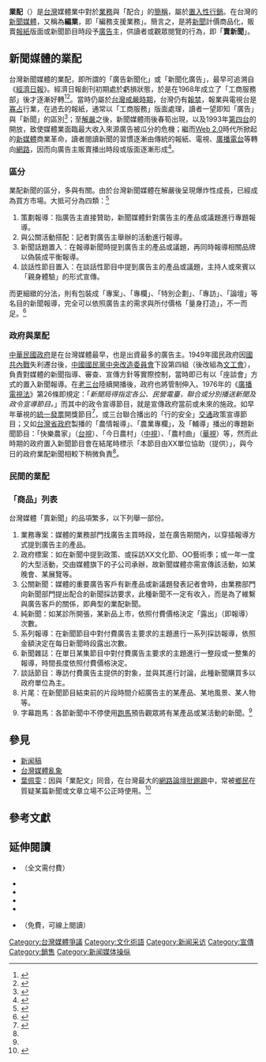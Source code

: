 {{noteTA
|1=zh-cn:植入;zh-tw:置入;zh-hk:植入;
|2=zh-cn:营销;zh-tw:行銷;zh-hk:營銷;
}}
{{Wwv}}

'''業配'''（{{lang-en|Advertorial}}）是[[台灣|台灣]]媒體業中對於[[業務|業務]]與「配合」的[[簡稱|簡稱]]，屬於[[置入性行銷|置入性行銷]]。在台灣的[[新聞媒體|新聞媒體]]，又稱為'''編業'''，即「編務支援業務」。簡言之，是將[[新聞|新聞]]計價商品化，販賣[[報紙|報紙]]版面或新聞節目時段予[[廣告|廣告]]主，供讀者或觀眾閱覽的行為，即「'''賣新聞'''」。

== 新聞媒體的業配 ==
台灣新聞媒體的業配，即所謂的「廣告新聞化」或「新聞化廣告」，最早可追溯自《[[經濟日報_(臺灣)|經濟日報]]》。經濟日報創刊初期處於虧損狀態，於是在1968年成立了「工商服務部」後才逐漸好轉<ref>{{cite web|title=經濟日報大事記|url=http://edn.udn.com/events.jsp#|publisher=《經濟日報》|accessdate=2014-11-12|quote=1968/01/01	成立工商服務部，為各報創舉，積極開發專業廣告。|archive-date=2020-11-27|archive-url=https://web.archive.org/web/20201127211150/http://edn.udn.com/events.jsp|dead-url=no}}</ref><ref>{{cite journal|author=[[林照真|林照真]]|title=《誰在收買媒體？》|journal=《[[天下雜誌|天下雜誌]]》|issue=316|accessdate=2014-11-12|quote=「《經濟日報》可能是台灣最早這麼做的報紙，」《經濟日報》副社長顏光佑認為是大環境逼迫使然...|date=2005年2月}}</ref>。當時仍屬於[[台灣戒嚴時期|台灣戒嚴時期]]，台灣仍有[[報禁|報禁]]，報業與電視台是[[寡占|寡占]]行業，在過去的報紙，通常以「工商服務」版面處理，讀者一望即知「廣告」與「新聞」的區別<ref name="劉蕙苓2009">{{cite book|author=[[劉蕙苓|劉蕙苓]]|title=《習以為常？ 置入性行銷對電視新聞常規的影響》|year=2009|publisher=中華傳播學會|pages=8|url=http://ccs.nccu.edu.tw/word/HISTORY_PAPER_FILES/1163_1.pdf|access-date=2014-11-12|archive-date=2014-11-12|archive-url=https://web.archive.org/web/20141112190241/http://ccs.nccu.edu.tw/word/HISTORY_PAPER_FILES/1163_1.pdf|dead-url=no}}</ref>；至[[解嚴|解嚴]]之後，新聞媒體雨後春筍出現，以及1993年[[第四台|第四台]]的開放，致使媒體業面臨最大收入來源廣告被瓜分的危機；繼而[[Web_2.0|Web 2.0]]時代所掀起的[[新媒體|新媒體]]商業革命，讀者閱讀新聞的習慣逐漸由傳統的報紙、電視、[[廣播電台|廣播電台]]等轉向[[網路|網路]]，因而向廣告主販賣播出時段或版面逐漸形成<ref name="黃桂容2012">{{cite journal|author=黃桂容|title=政府置入性行銷之研究：發展 脈絡、規範歷程與政媒關係演變|journal=《[[國家通訊傳播委員會|NCC]] News》|volume=6|issue=5|url=http://www.ncc.gov.tw/chinese/files/ebook/81/ebook/1954_26781_121101_1.pdf|accessdate=2014-11-12|date=2012年9月|archive-date=2020-11-29|archive-url=https://web.archive.org/web/20201129050413/https://www.ncc.gov.tw/chinese/files/ebook/81/ebook/1954_26781_121101_1.pdf|dead-url=no}}</ref>。

=== 區分 ===
業配新聞的區分，多與{{link-en|媒體購買|Media buying}}有關。由於台灣新聞媒體在解嚴後呈現爆炸性成長，已經成為買方市場。大抵可分為四類：<ref>{{cite journal|author=[[蔡樹培|蔡樹培]]|title=電視新聞性置入行銷：行銷視野之探討|journal=《中華傳播學刊》|issue=8|pages=5|url=http://cjc.nccu.edu.tw/word/33012172013.pdf|accessdate=2014-11-12|date=2005年12月|archive-date=2016-03-04|archive-url=https://web.archive.org/web/20160304074614/http://cjc.nccu.edu.tw/word/33012172013.pdf|dead-url=no}}</ref>
#策劃報導：指廣告主直接贊助，新聞媒體針對廣告主的產品或議題進行專題報導。
#與公關活動搭配：記者對廣告主舉辦的活動進行報導。
#新聞話題置入：在報導新聞時提到廣告主的產品或議題，再同時報導相關品牌以偽裝成平衡報導。
#談話性節目置入：在談話性節目中提到廣告主的產品或議題，主持人或來賓以「親身體驗」的形式宣傳。

而更細緻的分法，則有包裝成「專案」、「專欄」、「特別企劃」、「專訪」、「論壇」等名目的新聞報導，完全可以依照廣告主的需求與所付價格「量身打造」，不一而足。<ref>{{cite journal|author=羅文輝、劉蕙苓|title=置入性行銷對新聞記者的影響|journal=《新聞學研究》|issue=89|pages=87-88|url=http://mcr.nccu.edu.tw/word/43414292013.pdf|accessdate=2014-11-12|date=2006年10月|archive-url=https://web.archive.org/web/20141112182710/http://mcr.nccu.edu.tw/word/43414292013.pdf|archive-date=2014-11-12|dead-url=yes}}</ref>

=== 政府與業配 ===
[[中華民國政府|中華民國政府]]是在台灣媒體最早，也是出資最多的廣告主。1949年國民政府因[[國共內戰|國共內戰]]失利遷台後，[[中國國民黨改造方案|中國國民黨中央改造委員會]]下設第四組（後改組為[[文工會|文工會]]），負責對媒體的新聞指導、審查、宣傳方針等實際控制，當時即已有以「座談會」方式的置入新聞報導。在[[老三台|老三台]]陸續開播後，政府也將管制伸入。1976年的《[[s:廣播電視法_(民國64年立法65年公布)|廣播電視法]]》第26條即規定：「''新聞局得指定各公、民營電臺，聯合或分別播送新聞及政令宣導節目。''」而其中的政令宣導節目，就是宣傳政府當前或未來的施政。如早年華視的[[統一發票|統一發票]]開獎節目<ref>{{cite web|title=華視台史館|url=http://web.cts.com.tw/ctsmuseum/c2x.htm|publisher=[[中華電視公司|中華電視公司]]|accessdate=2014-11-12|deadurl=yes|archiveurl=https://web.archive.org/web/20141112192711/http://web.cts.com.tw/ctsmuseum/c2x.htm|archivedate=2014-11-12}}</ref>，或三台聯合播出的「行的安全」[[交通|交通]]政策宣導節目；又如[[台灣省政府|台灣省政府]]製播的「農情報導」、「農業專欄」，及「輔導」播出的專題新聞節目：「快樂農家」（[[台視|台視]]）、「今日農村」（[[中視|中視]]）、「農村曲」（[[華視|華視]]）等，然而此時期的政府置入新聞節目會在結尾時標示「本節目由XX單位協助（提供）」，與今日的政府業配新聞相較下稍微負責<ref name="黃桂容2012" />。

=== 民間的業配 ===

=== 「商品」列表 ===
台灣媒體「賣新聞」的品項繁多，以下列舉一部份。
#業務專案：媒體的業務部門找廣告主買時段，並在廣告期間內，以穿插報導方式提到廣告主的產品。
#政府標案：如在新聞中提到政策、或採訪XX文化節、OO藝術季；或一年一度的大型活動，交由媒體旗下的子公司承辦，故新聞媒體亦需宣傳該活動，如某晚會、某展覽等。
#公關新聞：媒體的重要廣告客戶有新產品或新議題發表記者會時，由業務部門向新聞部門提出配合的新聞採訪要求，此種新聞不一定有收入，而是為了維繫與廣告客戶的關係，即典型的業配新聞。
#純新聞：如某診所開張，某新品上市，依照付費價格決定「露出」（即報導）次數。
#系列報導：在新聞節目中對付費廣告主要求的主題進行一系列採訪報導，依照金額決定在每日新聞時段露出次數。
#新聞雜誌：在單日某集節目中對付費廣告主要求的主題進行一整段或一整集的報導，時間長度依照付費價格決定。
#談話節目：專訪付費廣告主提供的對象，並與其進行討論，此種新聞購買多以政府單位為主。
#片尾：在新聞節目結束前的片段時間介紹廣告主的某產品、某地風景、某人物等。
#字幕跑馬：各節新聞中不停使用[[跑馬|跑馬]]預告觀眾將有某產品或某活動的新聞。<ref name="劉蕙苓2009" />

== 參見 ==
*[[新闻稿|新闻稿]]
*[[台灣媒體亂象|台灣媒體亂象]]
*[[葉佩雯|葉佩雯]]：因與「業配文」同音，在台灣最大的[[網路論壇|網路論壇]][[批踢踢|批踢踢]]中，常被[[鄉民_(網路用語)|鄉民]]在質疑某篇新聞或文章立場不公正時使用。<ref name="Ffaarr2013">{{cite book|author=Ffaarr|title=PTT鄉民大百科|url=http://books.google.com/books?id=wapnAgAAQBAJ&pg=PT91|date=13 September 2013|publisher=China Times Publishing Company|isbn=978-957-13-5825-3|pages=91–}}</ref>

== 參考文獻 ==
{{reflist}}

== 延伸閱讀 ==
*{{cite journal|author=林倖妃,陳一姍|title=政府花錢「買新聞」，台灣民主的大騙局|journal=《[[天下雜誌|天下雜誌]]》|issue=463|url=http://www.cw.com.tw/article/article.action?id=5006569&page=1|accessdate=2014-11-12|date=28|archive-date=2019-05-03|archive-url=https://web.archive.org/web/20190503085844/https://www.cw.com.tw/article/article.action?id=5006569&page=1|dead-url=no}}（全文需付費）
*{{cite journal|author=[[王毓莉|王毓莉]]|title=台灣新聞記者對「業配新聞」的馴服與抗拒|journal=《新聞學研究》|issue=119|pages=45-79|url=http://mcr.nccu.edu.tw/word/25424142014.pdf|accessdate=2014-11-12|date=2014年4月|archive-url=https://web.archive.org/web/20141112185241/http://mcr.nccu.edu.tw/word/25424142014.pdf|archive-date=2014-11-12|dead-url=yes}}
*{{cite journal|author=黃國師|title=「置入性行銷」是電視媒體的甜點還是雞肋|journal=《中華傳播學刊》|issue=8|pages=17-25|url=http://cjc.nccu.edu.tw/word/333112172013.pdf|accessdate=2014-11-12|date=2005年12月|archive-date=2016-03-04|archive-url=https://web.archive.org/web/20160304100944/http://cjc.nccu.edu.tw/word/333112172013.pdf|dead-url=no}}
*{{cite journal|author=林照真|title=「置入性行銷」：新聞與廣告倫理的雙重崩壞|journal=《中華傳播學刊》|issue=8|pages=27-40|url=http://cjc.nccu.edu.tw/word/183312172013.pdf|accessdate=2014-11-12|date=2005年12月|archive-date=2016-03-04|archive-url=https://web.archive.org/web/20160304071834/http://cjc.nccu.edu.tw/word/183312172013.pdf|dead-url=no}}
*{{cite journal|author=陳炳宏|title=探討廣告商介入電視新聞產製之新聞廣告化現象：兼論置入性行銷與新聞專業自主|journal=《中華傳播學刊》|issue=8|pages=209-246|url=http://www.pxc24.url.tw/pdf/ccs_200512.pdf|accessdate=2014-11-12|date=2005年12月|archive-date=2020-11-24|archive-url=https://web.archive.org/web/20201124204014/http://www.pxc24.url.tw/pdf/ccs_200512.pdf|dead-url=no}}
*{{cite book|author=黃哲斌|title=新聞記者的煩惱: 新媒體時代的尷尬現場|url=http://books.google.com/books?id=eUAFAQAAQBAJ&pg=PT22|date=29 September 2013|publisher=Puomo Digital Publishing & Marketing, LLC|pages=22–|id=GGKEY:5ETG8A03Z1A}}（免費，可線上閱讀）

[[Category:台灣媒體爭議|Category:台灣媒體爭議]]
[[Category:文化術語|Category:文化術語]]
[[Category:新闻采访|Category:新闻采访]]
[[Category:宣傳|Category:宣傳]]
[[Category:銷售|Category:銷售]]
[[Category:新闻媒体操纵|Category:新闻媒体操纵]]